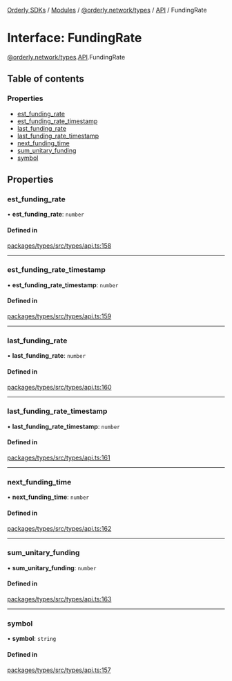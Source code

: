 [Orderly SDKs](/sdks/tech-doc/README) / [Modules](/sdks/tech-doc/modules) / [@orderly.network/types](/sdks/tech-doc/modules/orderly_network_types) / [API](/sdks/tech-doc/modules/orderly_network_types.API) / FundingRate

# Interface: FundingRate

[@orderly.network/types](/sdks/tech-doc/modules/orderly_network_types).[API](/sdks/tech-doc/modules/orderly_network_types.API).FundingRate

## Table of contents

### Properties

- [est\_funding\_rate](/sdks/tech-doc/interfaces/orderly_network_types.API.FundingRate#est_funding_rate)
- [est\_funding\_rate\_timestamp](/sdks/tech-doc/interfaces/orderly_network_types.API.FundingRate#est_funding_rate_timestamp)
- [last\_funding\_rate](/sdks/tech-doc/interfaces/orderly_network_types.API.FundingRate#last_funding_rate)
- [last\_funding\_rate\_timestamp](/sdks/tech-doc/interfaces/orderly_network_types.API.FundingRate#last_funding_rate_timestamp)
- [next\_funding\_time](/sdks/tech-doc/interfaces/orderly_network_types.API.FundingRate#next_funding_time)
- [sum\_unitary\_funding](/sdks/tech-doc/interfaces/orderly_network_types.API.FundingRate#sum_unitary_funding)
- [symbol](/sdks/tech-doc/interfaces/orderly_network_types.API.FundingRate#symbol)

## Properties

### est\_funding\_rate

• **est\_funding\_rate**: `number`

#### Defined in

[packages/types/src/types/api.ts:158](https://github.com/OrderlyNetwork/js-sdk/blob/bc7eb1a/packages/types/src/types/api.ts#L158)

___

### est\_funding\_rate\_timestamp

• **est\_funding\_rate\_timestamp**: `number`

#### Defined in

[packages/types/src/types/api.ts:159](https://github.com/OrderlyNetwork/js-sdk/blob/bc7eb1a/packages/types/src/types/api.ts#L159)

___

### last\_funding\_rate

• **last\_funding\_rate**: `number`

#### Defined in

[packages/types/src/types/api.ts:160](https://github.com/OrderlyNetwork/js-sdk/blob/bc7eb1a/packages/types/src/types/api.ts#L160)

___

### last\_funding\_rate\_timestamp

• **last\_funding\_rate\_timestamp**: `number`

#### Defined in

[packages/types/src/types/api.ts:161](https://github.com/OrderlyNetwork/js-sdk/blob/bc7eb1a/packages/types/src/types/api.ts#L161)

___

### next\_funding\_time

• **next\_funding\_time**: `number`

#### Defined in

[packages/types/src/types/api.ts:162](https://github.com/OrderlyNetwork/js-sdk/blob/bc7eb1a/packages/types/src/types/api.ts#L162)

___

### sum\_unitary\_funding

• **sum\_unitary\_funding**: `number`

#### Defined in

[packages/types/src/types/api.ts:163](https://github.com/OrderlyNetwork/js-sdk/blob/bc7eb1a/packages/types/src/types/api.ts#L163)

___

### symbol

• **symbol**: `string`

#### Defined in

[packages/types/src/types/api.ts:157](https://github.com/OrderlyNetwork/js-sdk/blob/bc7eb1a/packages/types/src/types/api.ts#L157)
